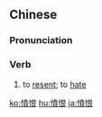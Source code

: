 {{also|愤恨}}
==Chinese==
{{zh-forms|s=愤恨}}

===Pronunciation===
{{zh-pron
|m=fènhèn
|c=fan5 han6
|h=pfs=fun-hen
|mn=hùn-hīn/hùn-hūn
|cat=v
}}

===Verb===
{{zh-verb}}

# to [[resent]]; to [[hate]]

{{zh-cat|Advanced}}

[[ko:憤恨]]
[[hu:憤恨]]
[[ja:憤恨]]